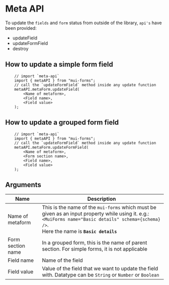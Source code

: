# Meta API

To update the `fields` and `form` status from outside of the library, `api's` have been provided:

-   updateField
-   updateFormField
-   destroy

## How to update a simple form field

```tsx
    // import `meta-api`
    import { metaAPI } from "mui-forms";
    // call the `updateFormField` method inside any update function
    metaAPI.metaForm.updateField(
        <Name of metaform>,
        <Field name>,
        <Field value>
    );
```

## How to update a grouped form field

```tsx
    // import `meta-api`
    import { metaAPI } from "mui-forms";
    // call the `updateFormField` method inside any update function
    metaAPI.metaForm.updateFormField(
        <Name of metaform>,
        <Form section name>,
        <Field name>,
        <Field value>
    );
```

## Arguments

| Name              | Description                                                                                                                                                                                            |
| ----------------- | ------------------------------------------------------------------------------------------------------------------------------------------------------------------------------------------------------ |
| Name of metaform  | This is the name of the `mui-forms` which must be given as an input property while using it. e.g.: `<MuiForms name="Basic details" schema={schema} />`. <br/> Here the name is **`Basic details`** |
| Form section name | In a grouped form, this is the name of parent section. For simple forms, it is not applicable                                                                                                          |
| Field name        | Name of the field                                                                                                                                                                                      |
| Field value       | Value of the field that we want to update the field with. Datatype can be `String` or `Number` or `Boolean`                                                                                            |
